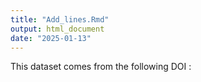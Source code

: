 ```yaml
---
title: "Add_lines.Rmd"
output: html_document
date: "2025-01-13"
---
```


This dataset comes from the following DOI : 
